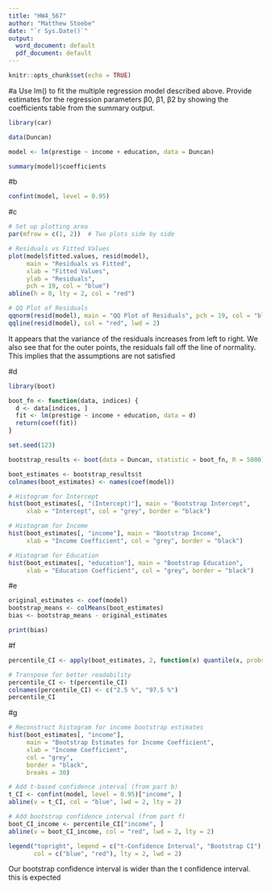 ```yaml
---
title: "HW4_567"
author: "Matthew Stoebe"
date: "`r Sys.Date()`"
output:
  word_document: default
  pdf_document: default
---
```


```r
knitr::opts_chunk$set(echo = TRUE)
```


#a
Use lm() to fit the multiple regression model described above. Provide estimates for
the regression parameters β0, β1, β2 by showing the coefficients table from the summary
output.

```r
library(car)

data(Duncan)

model <- lm(prestige ~ income + education, data = Duncan)

summary(model)$coefficients

```
#b
```r
confint(model, level = 0.95)

```


#c
```r
# Set up plotting area
par(mfrow = c(1, 2))  # Two plots side by side

# Residuals vs Fitted Values
plot(model$fitted.values, resid(model),
     main = "Residuals vs Fitted",
     xlab = "Fitted Values",
     ylab = "Residuals",
     pch = 19, col = "blue")
abline(h = 0, lty = 2, col = "red")

# QQ Plot of Residuals
qqnorm(resid(model), main = "QQ Plot of Residuals", pch = 19, col = "blue")
qqline(resid(model), col = "red", lwd = 2)

```
It appears that the variance of the residuals increases from left to right. We also see that for the outer points, the residuals fall off the line of normality. This implies that the assumptions are not satisfied


#d
```r
library(boot)

boot_fn <- function(data, indices) {
  d <- data[indices, ]  
  fit <- lm(prestige ~ income + education, data = d)
  return(coef(fit))
}

set.seed(123)

bootstrap_results <- boot(data = Duncan, statistic = boot_fn, R = 5000)

boot_estimates <- bootstrap_results$t
colnames(boot_estimates) <- names(coef(model))

# Histogram for Intercept
hist(boot_estimates[, "(Intercept)"], main = "Bootstrap Intercept",
     xlab = "Intercept", col = "grey", border = "black")

# Histogram for Income
hist(boot_estimates[, "income"], main = "Bootstrap Income",
     xlab = "Income Coefficient", col = "grey", border = "black")

# Histogram for Education
hist(boot_estimates[, "education"], main = "Bootstrap Education",
     xlab = "Education Coefficient", col = "grey", border = "black")

```


#e
```r
original_estimates <- coef(model)
bootstrap_means <- colMeans(boot_estimates)
bias <- bootstrap_means - original_estimates

print(bias)

```

#f
```r
percentile_CI <- apply(boot_estimates, 2, function(x) quantile(x, probs = c(0.025, 0.975)))

# Transpose for better readability
percentile_CI <- t(percentile_CI)
colnames(percentile_CI) <- c("2.5 %", "97.5 %")
percentile_CI

```


#g
```r
# Reconstruct histogram for income bootstrap estimates
hist(boot_estimates[, "income"], 
     main = "Bootstrap Estimates for Income Coefficient",
     xlab = "Income Coefficient", 
     col = "grey", 
     border = "black", 
     breaks = 30)

# Add t-based confidence interval (from part b)
t_CI <- confint(model, level = 0.95)["income", ]
abline(v = t_CI, col = "blue", lwd = 2, lty = 2)

# Add bootstrap confidence interval (from part f)
boot_CI_income <- percentile_CI["income", ]
abline(v = boot_CI_income, col = "red", lwd = 2, lty = 2)

legend("topright", legend = c("t-Confidence Interval", "Bootstrap CI"),
       col = c("blue", "red"), lty = 2, lwd = 2)

```

Our bootstrap confidence interval is wider than the t confidence interval. this is expected